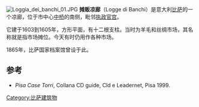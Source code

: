 {{Coord|43|42|54.65|N|10|24|4.14|E|type:landmark|display=title}}
[[Image:Loggia_dei_banchi_01.JPG|thumb]]
'''摊贩凉廊'''（Logge di Banchi）是意大利[[比萨|比萨]]的一个凉廊，位于市中心[[中桥_(比萨)|中桥]]的南侧，毗邻[[执政官宫_(比萨)|执政官宫]]。

它建于1603到1605年，方形平面，有十二根支柱。当时为羊毛和丝绸市场，其名称就是指市场摊位。今天有时仍用作各种市场。

1865年，比萨国家档案馆曾设于此。

==参考==
*''Pisa Case Torri'', Collana CD guide, Cld e Leadernet, Pisa 1999.

[[Category:比萨建筑物|Category:比萨建筑物]]